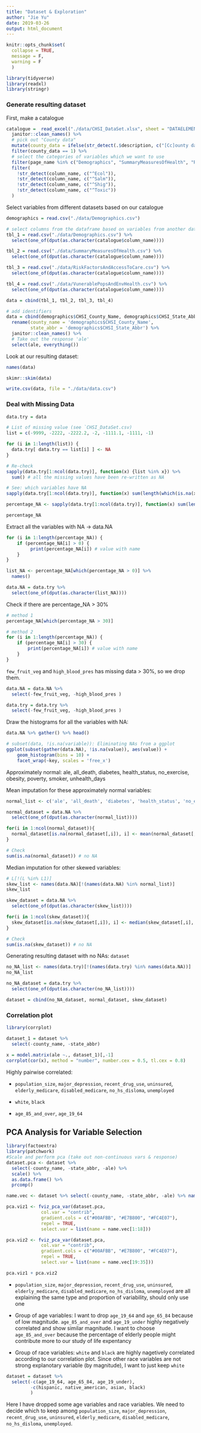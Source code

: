 ```yaml
---
title: "Dataset & Exploration"
author: "Jie Yu"
date: 2019-03-26
output: html_document
---
```


```r
knitr::opts_chunk$set(
  collapse = TRUE,
  message = F,
  warning = F
  ) 

library(tidyverse)
library(readxl)
library(stringr)
```

### Generate resulting dataset

First, make a catalogue

```r
catalogue =  read_excel("./data/CHSI_DataSet.xlsx", sheet = "DATAELEMENTDESCRIPTION") %>% 
  janitor::clean_names() %>%
  # pick out "County data"
  mutate(county_data = ifelse(str_detect(.$description, c("[Cc]ounty data")) == TRUE, 1, 0)) %>% 
  filter(county_data == 1) %>% 
  # select the categories of variables which we want to use
  filter(page_name %in% c("Demographics", "SummaryMeasuresOfHealth", "RiskFactorsAndAccessToCare", "VunerablePopsAndEnvHealth")) %>% 
  filter(
    !str_detect(column_name, c("^Ecol")),
    !str_detect(column_name, c("^Salm")),
    !str_detect(column_name, c("^Shig")),
    !str_detect(column_name, c("^Toxic"))
  )
```

Select variables from different datasets based on our catalogue

```r
demographics = read.csv("./data/Demographics.csv")

# select columns from the dataframe based on variables from another dataframe
tbl_1 = read.csv("./data/Demographics.csv") %>% 
  select(one_of(dput(as.character(catalogue$column_name))))

tbl_2 = read.csv("./data/SummaryMeasuresOfHealth.csv") %>% 
  select(one_of(dput(as.character(catalogue$column_name))))

tbl_3 = read.csv("./data/RiskFactorsAndAccessToCare.csv") %>% 
  select(one_of(dput(as.character(catalogue$column_name))))

tbl_4 = read.csv("./data/VunerablePopsAndEnvHealth.csv") %>% 
  select(one_of(dput(as.character(catalogue$column_name))))

data = cbind(tbl_1, tbl_2, tbl_3, tbl_4)

# add identifiers
data = cbind(demographics$CHSI_County_Name, demographics$CHSI_State_Abbr, data) %>% 
  rename(county_name = 'demographics$CHSI_County_Name',
         state_abbr = 'demographics$CHSI_State_Abbr') %>% 
  janitor::clean_names() %>% 
  # Take out the response 'ale'
  select(ale, everything())
```

Look at our resulting dataset:

```r
names(data)

skimr::skim(data)
```

```r
write.csv(data, file = "./data/data.csv")
```


### Deal with Missing Data

```r
data.try = data

# List of missing value (see `CHSI_DataSet.csv)
list = c(-9999, -2222, -2222.2, -2, -1111.1, -1111, -1)

for (i in 1:length(list)) {
  data.try[ data.try == list[i] ] <- NA
}

# Re-check
sapply(data.try[1:ncol(data.try)], function(x) {list %in% x}) %>% 
  sum() # all the missing values have been re-written as NA

# See: which variables have NA
sapply(data.try[1:ncol(data.try)], function(x) sum(length(which(is.na(x)))))

percentage_NA <- sapply(data.try[1:ncol(data.try)], function(x) sum(length(which(is.na(x)))) / nrow(data.try) * 100)

percentage_NA 
```

Extract all the variables with NA -> data.NA

```r
for (i in 1:length(percentage_NA)) {
    if (percentage_NA[i] > 0) {
         print(percentage_NA[i]) # value with name
    } 
}

list_NA <- percentage_NA[which(percentage_NA > 0)] %>% 
  names()

data.NA = data.try %>% 
  select(one_of(dput(as.character(list_NA))))
```

Check if there are percentage_NA > 30%

```r
# method 1
percentage_NA[which(percentage_NA > 30)]

# method 2
for (i in 1:length(percentage_NA)) {
    if (percentage_NA[i] > 30) {
        print(percentage_NA[i]) # value with name
    } 
}
```

`few_fruit_veg` and `high_blood_pres` has missing data > 30%, so we drop them.

```r
data.NA = data.NA %>% 
  select(-few_fruit_veg, -high_blood_pres )

data.try = data.try %>% 
  select(-few_fruit_veg, -high_blood_pres )
```

Draw the histograms for all the variables with NA:

```r
data.NA %>% gather() %>% head()

# subset(data, !is.na(variable)): Eliminating NAs from a ggplot
ggplot(subset(gather(data.NA), !is.na(value)), aes(value)) + 
    geom_histogram(bins = 10) + 
    facet_wrap(~key, scales = 'free_x')
```

Approximately normal: ale, all_death, diabetes, health_status, no_exercise, obesity, poverty, smoker, unhealth_days  

Mean imputation for these approximately normal variables:

```r
normal_list <- c('ale', 'all_death', 'diabetes', 'health_status', 'no_exercise', 'obesity', 'poverty', 'smoker', 'unhealthy_days')

normal_dataset = data.NA %>% 
  select(one_of(dput(as.character(normal_list))))

for(i in 1:ncol(normal_dataset)){
  normal_dataset[is.na(normal_dataset[,i]), i] <- mean(normal_dataset[,i], na.rm = TRUE)
}

# Check
sum(is.na(normal_dataset)) # no NA
```

Median imputation for other skewed variables:

```r
# L[!(L %in% L1)]
skew_list <- names(data.NA)[!(names(data.NA) %in% normal_list)]
skew_list

skew_dataset = data.NA %>% 
  select(one_of(dput(as.character(skew_list))))

for(i in 1:ncol(skew_dataset)){
  skew_dataset[is.na(skew_dataset[,i]), i] <- median(skew_dataset[,i], na.rm = TRUE)
}

# Check
sum(is.na(skew_dataset)) # no NA
```

Generating resulting dataset with no NAs: `dataset`

```r
no_NA_list <- names(data.try)[!(names(data.try) %in% names(data.NA))]
no_NA_list

no_NA_dataset = data.try %>% 
  select(one_of(dput(as.character(no_NA_list))))

dataset = cbind(no_NA_dataset, normal_dataset, skew_dataset)
```

### Correlation plot

```r
library(corrplot)

dataset_1 = dataset %>% 
  select(-county_name, -state_abbr)

x = model.matrix(ale ~., dataset_1)[,-1]
corrplot(cor(x), method = "number", number.cex = 0.5, tl.cex = 0.8)
```

Highly pairwise correlated:

* `population_size`, `major_depression`, `recent_drug_use`, `uninsured`, `elderly_medicare`, `disabled_medicare`, `no_hs_disloma`, `unemployed`

* `white`, `black`

* `age_85_and_over`, `age_19_64`

## PCA Analysis for Variable Selection

```r
library(factoextra)
library(patchwork)
#Scale and perform pca (take out non-continuous vars & response)
dataset.pca <- dataset %>% 
  select(-county_name, -state_abbr, -ale) %>%
  scale() %>%
  as.data.frame() %>%
  prcomp()

name.vec <- dataset %>% select(-county_name, -state_abbr, -ale) %>% names()

pca.viz1 <- fviz_pca_var(dataset.pca,
             col.var = "contrib",
             gradient.cols = c("#00AFBB", "#E7B800", "#FC4E07"),
             repel = TRUE,
             select.var = list(name = name.vec[1:18]))

pca.viz2 <- fviz_pca_var(dataset.pca,
             col.var = "contrib",
             gradient.cols = c("#00AFBB", "#E7B800", "#FC4E07"),
             repel = TRUE,
             select.var = list(name = name.vec[19:35]))

pca.viz1 + pca.viz2
```

* `population_size`, `major_depression`, `recent_drug_use`, `uninsured`, `elderly_medicare`, `disabled_medicare`, `no_hs_disloma`, `unemployed` are all explaining the same type and proportion of variability, should only use one 

* Group of age variables: I want to drop `age_19_64` and `age_65_84` because of low magnitude. `age_85_and_over` and `age_19_under` highly negatively correlated and show similar magnitude. I want to choose `age_85_and_over` because the percentage of elderly people might contribute more to our study of life expentancy

* Group of race variables: `white` and `black` are highly nagetively correlated according to our correlation plot. Since other race variables are not strong explanotary variable (by magnitude), I want to just keep `white`

```r
dataset = dataset %>% 
  select(-c(age_19_64, age_65_84, age_19_under), 
         -c(hispanic, native_american, asian, black)
         )
```

Here I have dropped some age variables and race variables. We need to decide which to keep among `population_size`, `major_depression`, `recent_drug_use`, `uninsured`, `elderly_medicare`, `disabled_medicare`, `no_hs_disloma`, `unemployed`.

